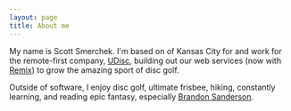 ```yaml
---
layout: page
title: About me
---
```


<article className="prose mx-auto py-20">

My name is Scott Smerchek. I'm based on of Kansas City for and work for the remote-first company, [UDisc](https://udisc.com),
building out our web services (now with [Remix](https://remix.run)) to grow the amazing sport of disc golf.

Outside of software, I enjoy disc golf, ultimate frisbee, hiking,
constantly learning, and reading epic fantasy, especially [Brandon Sanderson](https://www.brandonsanderson.com/).

</article>

